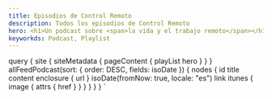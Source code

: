 ```yaml
---
title: Episodios de Control Remoto
description: Todos los episodios de Control Remoto
hero: <h1>Un podcast sobre <span>la vida y el trabajo remoto</span></h1>
keyworkds: Podcast, Playlist
---
```



<Playlist
  episodes={props.data.allPodcastEpisodeControlRemoto.nodes}
  content="Test contetn"
/>

  query {
    site {
      siteMetadata {
        pageContent {
          playList
          hero
        }
      }
    }
    allFeedPodcast(sort: { order: DESC, fields: isoDate }) {
      nodes {
        id
        title
        content
        enclosure {
          url
        }
        isoDate(fromNow: true, locale: "es")
        link
        itunes {
          image {
            attrs {
              href
            }
          }
        }
      }
    }
  }
`
